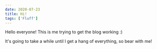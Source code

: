```yaml
---
date: 2020-07-23
title: Hi!
tags: ['Fluff']
---
```


Hello everyone! This is me trying to get the blog working :)

It's going to take a while until I get a hang of everything, so bear with me!
